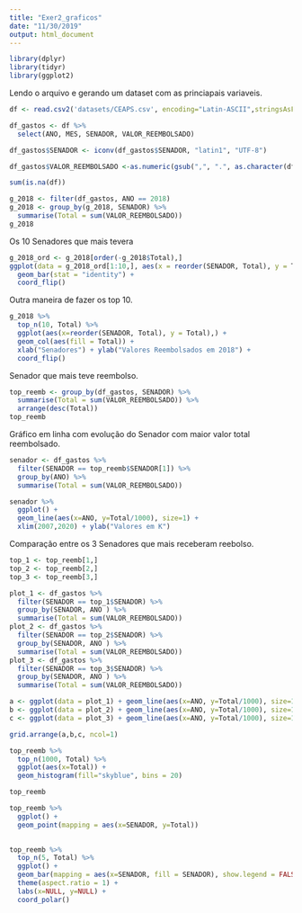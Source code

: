 ```yaml
---
title: "Exer2_graficos"
date: "11/30/2019"
output: html_document
---
```

```r

library(dplyr)
library(tidyr)
library(ggplot2)

```


Lendo o arquivo e gerando um dataset com as princiapais variaveis.

```r
df <- read.csv2('datasets/CEAPS.csv', encoding="Latin-ASCII",stringsAsFactors = FALSE)

df_gastos <- df %>%
  select(ANO, MES, SENADOR, VALOR_REEMBOLSADO)

df_gastos$SENADOR <- iconv(df_gastos$SENADOR, "latin1", "UTF-8")

df_gastos$VALOR_REEMBOLSADO <-as.numeric(gsub(",", ".", as.character(df_gastos$VALOR_REEMBOLSADO)))

sum(is.na(df))
```


```r
g_2018 <- filter(df_gastos, ANO == 2018)
g_2018 <- group_by(g_2018, SENADOR) %>%
  summarise(Total = sum(VALOR_REEMBOLSADO))
g_2018
```

Os 10 Senadores que mais tevera
```r
g_2018_ord <- g_2018[order(-g_2018$Total),]
ggplot(data = g_2018_ord[1:10,], aes(x = reorder(SENADOR, Total), y = Total)) +  
  geom_bar(stat = "identity") +
  coord_flip() 

```

Outra maneira de fazer os top 10.

```r
g_2018 %>%
  top_n(10, Total) %>%
  ggplot(aes(x=reorder(SENADOR, Total), y = Total),) + 
  geom_col(aes(fill = Total)) +
  xlab("Senadores") + ylab("Valores Reembolsados em 2018") +
  coord_flip()

```

Senador que mais teve reembolso.

```r
top_reemb <- group_by(df_gastos, SENADOR) %>%
  summarise(Total = sum(VALOR_REEMBOLSADO)) %>%
  arrange(desc(Total))
top_reemb
```

Gráfico em linha com evolução do Senador com maior valor total reembolsado.

```r
senador <- df_gastos %>%
  filter(SENADOR == top_reemb$SENADOR[1]) %>%
  group_by(ANO) %>%
  summarise(Total = sum(VALOR_REEMBOLSADO))

senador %>%
  ggplot() + 
  geom_line(aes(x=ANO, y=Total/1000), size=1) +
  xlim(2007,2020) + ylab("Valores em K") 

```

Comparação entre os 3 Senadores que mais receberam reebolso.


```r
top_1 <- top_reemb[1,]
top_2 <- top_reemb[2,]
top_3 <- top_reemb[3,]

plot_1 <- df_gastos %>%
  filter(SENADOR == top_1$SENADOR) %>%
  group_by(SENADOR, ANO ) %>%
  summarise(Total = sum(VALOR_REEMBOLSADO))
plot_2 <- df_gastos %>%
  filter(SENADOR == top_2$SENADOR) %>%
  group_by(SENADOR, ANO ) %>%
  summarise(Total = sum(VALOR_REEMBOLSADO))
plot_3 <- df_gastos %>%
  filter(SENADOR == top_3$SENADOR) %>%
  group_by(SENADOR, ANO ) %>%
  summarise(Total = sum(VALOR_REEMBOLSADO))

a <- ggplot(data = plot_1) + geom_line(aes(x=ANO, y=Total/1000), size=1, color="blue")  
b <- ggplot(data = plot_2) + geom_line(aes(x=ANO, y=Total/1000), size=1, color="red")
c <- ggplot(data = plot_3) + geom_line(aes(x=ANO, y=Total/1000), size=1, color="green")

grid.arrange(a,b,c, ncol=1)
```



```r
top_reemb %>%
  top_n(1000, Total) %>%
  ggplot(aes(x=Total)) + 
  geom_histogram(fill="skyblue", bins = 20)

```

```r
top_reemb
```
```r
top_reemb %>%
  ggplot() +
  geom_point(mapping = aes(x=SENADOR, y=Total))
  
```

```r
top_reemb %>%
  top_n(5, Total) %>%
  ggplot() +
  geom_bar(mapping = aes(x=SENADOR, fill = SENADOR), show.legend = FALSE, width = 1) +
  theme(aspect.ratio = 1) +
  labs(x=NULL, y=NULL) +
  coord_polar()
  
```




